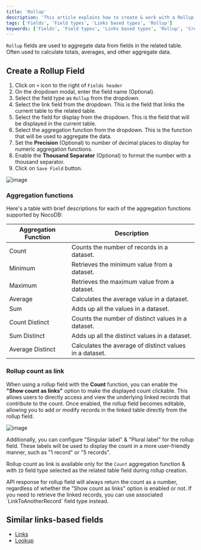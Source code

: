 ```yaml
---
title: 'Rollup'
description: 'This article explains how to create & work with a Rollup field.'
tags: ['Fields', 'Field types', 'Links based types', 'Rollup']
keywords: ['Fields', 'Field types', 'Links based types', 'Rollup', 'Create rollup field']
---
```



`Rollup` fields are used to aggregate data from fields in the related table. Often used to calculate totals, averages, and other aggregate data.

## Create a Rollup Field
1. Click on `+` icon to the right of `Fields header`
2. On the dropdown modal, enter the field name (Optional).
3. Select the field type as `Rollup` from the dropdown.
4. Select the link field from the dropdown. This is the field that links the current table to the related table.
5. Select the field for display from the dropdown. This is the field that will be displayed in the current table.
6. Select the aggregation function from the dropdown. This is the function that will be used to aggregate the data.
7. Set the **Precision** (Optional) to number of decimal places to display for numeric aggregation functions.
8. Enable the **Thousand Separator** (Optional) to format the number with a thousand separator.
9. Click on `Save Field` button.

![image](/img/v2/fields/types/rollup.png)

### Aggregation functions
Here's a table with brief descriptions for each of the aggregation functions supported by NocoDB:

| Aggregation Function | Description                                             |
|----------------------|---------------------------------------------------------|
| Count                | Counts the number of records in a dataset.              |
| Minimum              | Retrieves the minimum value from a dataset.             |
| Maximum              | Retrieves the maximum value from a dataset.             |
| Average              | Calculates the average value in a dataset.              |
| Sum                  | Adds up all the values in a dataset.                    |
| Count Distinct       | Counts the number of distinct values in a dataset.      |
| Sum Distinct         | Adds up all the distinct values in a dataset.           |
| Average Distinct     | Calculates the average of distinct values in a dataset. |


### Rollup count as link

When using a rollup field with the **Count** function, you can enable the **"Show count as links"** option to make the displayed count clickable. This allows users to directly access and view the underlying linked records that contribute to the count. Once enabled, the rollup field becomes editable, allowing you to add or modify records in the linked table directly from the rollup field.

![image](/img/v2/fields/types/rollup-count-as-link.png)

Additionally, you can configure "Singular label" & "Plural label" for the rollup field. These labels will be used to display the count in a more user-friendly manner, such as "1 record" or "5 records".

Rollup count as link is available only for the `Count` aggregation function & with `ID` field type selected as the related table field during rollup creation.

<Callout type="info">
API response for rollup field will always return the count as a number, regardless of whether the "Show count as links" option is enabled or not. If you need to retrieve the linked records, you can use associated `LinkToAnotherRecord` field type instead.
</Callout>

## Similar links-based fields
- [Links](links)
- [Lookup](lookup)
